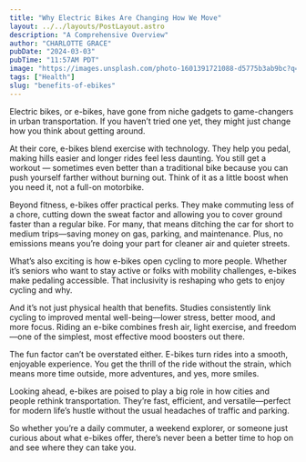 ```yaml
---
title: "Why Electric Bikes Are Changing How We Move"
layout: ../../layouts/PostLayout.astro
description: "A Comprehensive Overview"
author: "CHARLOTTE GRACE"
pubDate: "2024-03-03"
pubTime: "11:57AM PDT"
image: "https://images.unsplash.com/photo-1601391721088-d5775b3ab9bc?q=80&w=2340&auto=format&fit=crop&ixlib=rb-4.0.3&ixid=M3wxMjA3fDB8MHxwaG90by1wYWdlfHx8fGVufDB8fHx8fA%3D%3D"
tags: ["Health"]
slug: "benefits-of-ebikes"
---
```


Electric bikes, or e-bikes, have gone from niche gadgets to game-changers in urban transportation. If you haven’t tried one yet, they might just change how you think about getting around.

At their core, e-bikes blend exercise with technology. They help you pedal, making hills easier and longer rides feel less daunting. You still get a workout — sometimes even better than a traditional bike because you can push yourself farther without burning out. Think of it as a little boost when you need it, not a full-on motorbike.

Beyond fitness, e-bikes offer practical perks. They make commuting less of a chore, cutting down the sweat factor and allowing you to cover ground faster than a regular bike. For many, that means ditching the car for short to medium trips—saving money on gas, parking, and maintenance. Plus, no emissions means you’re doing your part for cleaner air and quieter streets.

What’s also exciting is how e-bikes open cycling to more people. Whether it’s seniors who want to stay active or folks with mobility challenges, e-bikes make pedaling accessible. That inclusivity is reshaping who gets to enjoy cycling and why.

And it’s not just physical health that benefits. Studies consistently link cycling to improved mental well-being—lower stress, better mood, and more focus. Riding an e-bike combines fresh air, light exercise, and freedom—one of the simplest, most effective mood boosters out there.

The fun factor can’t be overstated either. E-bikes turn rides into a smooth, enjoyable experience. You get the thrill of the ride without the strain, which means more time outside, more adventures, and yes, more smiles.

Looking ahead, e-bikes are poised to play a big role in how cities and people rethink transportation. They’re fast, efficient, and versatile—perfect for modern life’s hustle without the usual headaches of traffic and parking.

So whether you’re a daily commuter, a weekend explorer, or someone just curious about what e-bikes offer, there’s never been a better time to hop on and see where they can take you.
